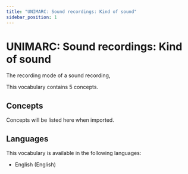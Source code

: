 ```yaml
---
title: "UNIMARC: Sound recordings: Kind of sound"
sidebar_position: 1
---
```


# UNIMARC: Sound recordings: Kind of sound

The recording mode of a sound recording,

This vocabulary contains 5 concepts.

## Concepts

Concepts will be listed here when imported.

## Languages

This vocabulary is available in the following languages:
- English (English)

